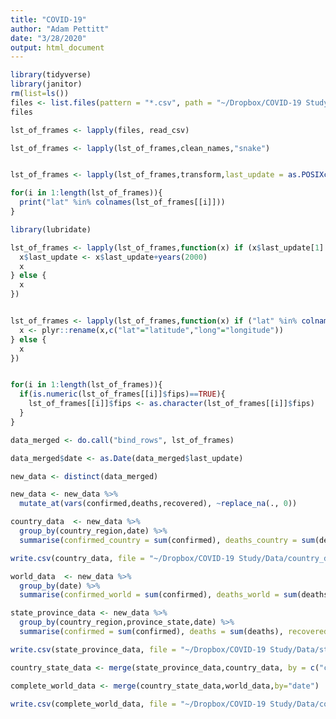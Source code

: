 ```yaml
---
title: "COVID-19"
author: "Adam Pettitt"
date: "3/28/2020"
output: html_document
---
```


```r
library(tidyverse)
library(janitor)
rm(list=ls())
files <- list.files(pattern = "*.csv", path = "~/Dropbox/COVID-19 Study/Data/Johns-Hopkins-Data-COVID-19-master/csse_covid_19_data/csse_covid_19_daily_reports", recursive = TRUE, full.names = TRUE, all.files = TRUE, include.dirs = TRUE)
files

lst_of_frames <- lapply(files, read_csv)

lst_of_frames <- lapply(lst_of_frames,clean_names,"snake")


lst_of_frames <- lapply(lst_of_frames,transform,last_update = as.POSIXct(last_update,format="%m/%d/%Y %H:%M",tz="UTC"))

for(i in 1:length(lst_of_frames)){
  print("lat" %in% colnames(lst_of_frames[[i]]))
}

library(lubridate)

lst_of_frames <- lapply(lst_of_frames,function(x) if (x$last_update[1] < years(2000)) {
  x$last_update <- x$last_update+years(2000)
  x
} else {
  x
})


lst_of_frames <- lapply(lst_of_frames,function(x) if ("lat" %in% colnames(x)) {
  x <- plyr::rename(x,c("lat"="latitude","long"="longitude"))
} else {
  x
})


for(i in 1:length(lst_of_frames)){
  if(is.numeric(lst_of_frames[[i]]$fips)==TRUE){
    lst_of_frames[[i]]$fips <- as.character(lst_of_frames[[i]]$fips)
  }
}

data_merged <- do.call("bind_rows", lst_of_frames)

data_merged$date <- as.Date(data_merged$last_update)
```

```r
new_data <- distinct(data_merged)

new_data <- new_data %>%
  mutate_at(vars(confirmed,deaths,recovered), ~replace_na(., 0))

country_data  <- new_data %>%
  group_by(country_region,date) %>%
  summarise(confirmed_country = sum(confirmed), deaths_country = sum(deaths), recovered_country = sum(recovered)) 

write.csv(country_data, file = "~/Dropbox/COVID-19 Study/Data/country_data.csv")
```

```r
world_data  <- new_data %>%
  group_by(date) %>%
  summarise(confirmed_world = sum(confirmed), deaths_world = sum(deaths), recovered_world = sum(recovered)) 
```


```r
state_province_data <- new_data %>%
  group_by(country_region,province_state,date) %>%
  summarise(confirmed = sum(confirmed), deaths = sum(deaths), recovered = sum(recovered)) 

write.csv(state_province_data, file = "~/Dropbox/COVID-19 Study/Data/state_province_data.csv")

country_state_data <- merge(state_province_data,country_data, by = c("country_region","date"))

complete_world_data <- merge(country_state_data,world_data,by="date")

write.csv(complete_world_data, file = "~/Dropbox/COVID-19 Study/Data/complete_world_data.csv")

```

